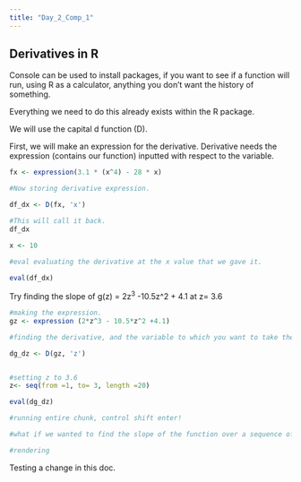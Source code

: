 ```yaml
---
title: "Day_2_Comp_1"
---
```


## Derivatives in R

Console can be used to install packages, if you want to see if a function will run, using R as a calculator, anything you don't want the history of something.

Everything we need to do this already exists within the R package.

We will use the capital d function (D).

First, we will make an expression for the derivative. Derivative needs the expression (contains our function) inputted with respect to the variable.

```r
fx <- expression(3.1 * (x^4) - 28 * x)

#Now storing derivative expression.

df_dx <- D(fx, 'x')

#This will call it back. 
df_dx

x <- 10

#eval evaluating the derivative at the x value that we gave it. 

eval(df_dx)
```

Try finding the slope of g(z) = 2z^3^ -10.5z\^2 + 4.1 at z= 3.6

```r
#making the expression. 
gz <- expression (2*z^3 - 10.5*z^2 +4.1)

#finding the derivative, and the variable to which you want to take the derivative with respect to. 

dg_dz <- D(gz, 'z')


#setting z to 3.6 
z<- seq(from =1, to= 3, length =20)

eval(dg_dz)

#running entire chunk, control shift enter!

#what if we wanted to find the slope of the function over a sequence of values. you can easily vectorize to get a slope of multiple values. 

#rendering 

```

Testing a change in this doc.
